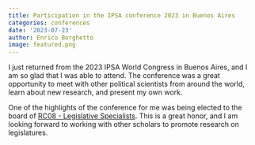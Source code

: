 ```yaml
---
title: Participation in the IPSA conference 2023 in Buenos Aires
categories: conferences
date: '2023-07-23'
author: Enrico Borghetto
image: featured.png
---
```


I just returned from the 2023 IPSA World Congress in Buenos Aires, and I am so glad that I was able to attend. The conference was a great opportunity to meet with other political scientists from around the world, learn about new research, and present my own work.

One of the highlights of the conference for me was being elected to the board of [RC08 - Legislative Specialists](https://www.ipsa.org/page/rc08-legislative-specialists). This is a great honor, and I am looking forward to working with other scholars to promote research on legislatures.
